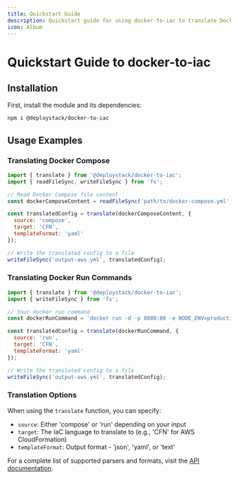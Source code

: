 ```yaml
---
title: Quickstart Guide
description: Quickstart guide for using docker-to-iac to translate Docker run commands and Docker Compose files into infrastructure as code templates
icon: Album
---
```


# Quickstart Guide to docker-to-iac

## Installation

First, install the module and its dependencies:

```bash
npm i @deploystack/docker-to-iac
```

## Usage Examples

### Translating Docker Compose

```javascript
import { translate } from '@deploystack/docker-to-iac';
import { readFileSync, writeFileSync } from 'fs';

// Read Docker Compose file content
const dockerComposeContent = readFileSync('path/to/docker-compose.yml', 'utf8');

const translatedConfig = translate(dockerComposeContent, {
  source: 'compose',
  target: 'CFN',
  templateFormat: 'yaml'
});

// Write the translated config to a file
writeFileSync('output-aws.yml', translatedConfig);
```

### Translating Docker Run Commands

```javascript
import { translate } from '@deploystack/docker-to-iac';
import { writeFileSync } from 'fs';

// Your docker run command
const dockerRunCommand = 'docker run -d -p 8080:80 -e NODE_ENV=production nginx:latest';

const translatedConfig = translate(dockerRunCommand, {
  source: 'run',
  target: 'CFN',
  templateFormat: 'yaml'
});

// Write the translated config to a file
writeFileSync('output-aws.yml', translatedConfig);
```

### Translation Options

When using the `translate` function, you can specify:

- `source`: Either 'compose' or 'run' depending on your input
- `target`: The IaC language to translate to (e.g., 'CFN' for AWS CloudFormation)
- `templateFormat`: Output format - 'json', 'yaml', or 'text'

For a complete list of supported parsers and formats, visit the [API documentation](/docker-to-iac/api).
